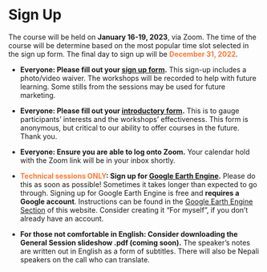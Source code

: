 # Sign Up

The course will be held on **January 16-19, 2023**, via Zoom. The time of the course will be determine based on the most popular time slot selected in the sign up form. The final day to sign up will be <span style="color: #FF7733;">**December 31, 2022**</span>.

* **Everyone: Please fill out your [sign up form](https://forms.gle/8mtKdmmti24CjbAU8){target="_blank"}.** This sign-up includes a photo/video waiver. The workshops will be recorded to help with future learning. Some stills from the sessions may be used for future marketing.

* **Everyone: Please fill out your [introductory form](https://forms.gle/Ch3S97guJhF9dYYT9){target="_blank"}.** This is to gauge participants' interests and the workshops' effectiveness. This form is anonymous, but critical to our ability to offer courses in the future. Thank you.

* **Everyone: Ensure you are able to log onto Zoom.** Your calendar hold with the Zoom link will be in your inbox shortly.

* <span style="color: #FF7733;">**Technical sessions ONLY**</span>**: Sign up for [Google Earth Engine](https://earthengine.google.com/signup/){target="_blank"}.** Please do this as soon as possible! Sometimes it takes longer than expected to go through. Signing up for Google Earth Engine is free and **requires a Google account**. Instructions can be found in the [Google Earth Engine Section](https://woodwellrisk.github.io/Nepal_Workshops/google-earth-engine.html) of this website. Consider creating it "For myself", if you don't already have an account. 

* **For those not comfortable in English: Consider downloading the General Session slideshow .pdf (coming soon).** The speaker's notes are written out in English as a form of subtitles. There will also be Nepali speakers on the call who can translate.
